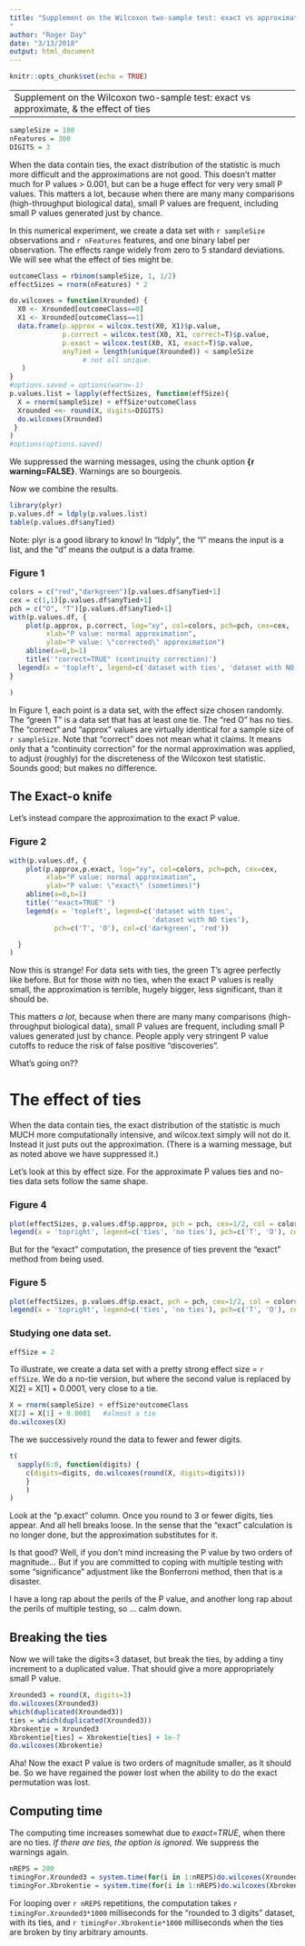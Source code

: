 ```yaml
---
title: "Supplement on the Wilcoxon two-sample test: exact vs approximate, & the effect of ties
"
author: "Roger Day"
date: "3/13/2018"
output: html_document
---
```


```r
knitr::opts_chunk$set(echo = TRUE)
```
---
Supplement on the Wilcoxon two-sample test: exact vs approximate, & the effect of ties
---


```r
sampleSize = 100
nFeatures = 300
DIGITS = 3
```


When the data contain ties, the exact distribution of the statistic is much more difficult and the approximations are not good. This doesn’t matter much for P values > 0.001, but can be a huge effect for very very small P values. This matters a lot, because when there are many many comparisons (high-throughput biological data), small P values are frequent, including small P values generated just by chance.

In this numerical experiment, we create a data set with `r sampleSize` observations and `r nFeatures` features, and one binary label per observation.
The effects range widely from zero to 5 standard deviations.
We will see what the effect of ties might be.



```r
outcomeClass = rbinom(sampleSize, 1, 1/2)
effectSizes = rnorm(nFeatures) * 2
```
```r
do.wilcoxes = function(Xrounded) {
  X0 <- Xrounded[outcomeClass==0]
  X1 <- Xrounded[outcomeClass==1]
  data.frame(p.approx = wilcox.test(X0, X1)$p.value,
             p.correct = wilcox.test(X0, X1, correct=T)$p.value,
             p.exact = wilcox.test(X0, X1, exact=T)$p.value,
             anyTied = length(unique(Xrounded)) < sampleSize 
                  # not all unique.
   )
}
#options.saved = options(warn=-1)
p.values.list = lapply(effectSizes, function(effSize){
  X = rnorm(sampleSize) + effSize*outcomeClass
  Xrounded <<- round(X, digits=DIGITS)
  do.wilcoxes(Xrounded)
 }
)
#options(options.saved)
```
We suppressed the warning messages, using the chunk option **{r warning=FALSE}**. Warnings are so bourgeois.

Now we combine the results.
```r
library(plyr)
p.values.df = ldply(p.values.list)
table(p.values.df$anyTied)

```



Note: plyr is a good library to know! In "ldply", the "l" means the input is a list, and the "d" means the output is a data frame.

### Figure 1
```r
colors = c("red","darkgreen")[p.values.df$anyTied+1]  
cex = c(1,1)[p.values.df$anyTied+1]  
pch = c("O", "T")[p.values.df$anyTied+1]  
with(p.values.df, {
    plot(p.approx, p.correct, log="xy", col=colors, pch=pch, cex=cex, 
         xlab="P value: normal approximation", 
         ylab="P value: \"corrected\" approximation")
    abline(a=0,b=1)
    title('"correct=TRUE" (continuity correction)')
  legend(x = 'topleft', legend=c('dataset with ties', 'dataset with NO ties'), pch=c('T', 'O'), col=c('darkgreen', 'red'))
}

)
```


In Figure 1, each point is a data set, with the effect size chosen randomly.
The "green T" is a data set that has at least one tie.
The "red O" has no ties.
The "correct" and "approx" values are virtually identical for a sample size of `r sampleSize`. Note that "correct" does not mean what it claims. 
It means only that a "continuity correction" for the normal approximation was applied, to adjust (roughly) for the discreteness of the Wilcoxon test statistic.  Sounds good; but makes no difference.

## The Exact-o knife


Let's instead compare the approximation to the exact P value.



### Figure 2

```r
with(p.values.df, {
    plot(p.approx,p.exact, log="xy", col=colors, pch=pch, cex=cex,
         xlab="P value: normal approximation", 
         ylab="P value: \"exact\" (sometimes)")
    abline(a=0,b=1)
    title('"exact=TRUE" ')
    legend(x = 'topleft', legend=c('dataset with ties', 
                                   'dataset with NO ties'),
           pch=c('T', 'O'), col=c('darkgreen', 'red'))

  }
)
```
Now this is strange!   For data sets with ties, the green T's agree perfectly like before.  But for those with no ties, when the exact P values is really small, the approximation is terrible, hugely bigger, less significant, than it should be.

This matters *a lot*, because when there are many many comparisons (high-throughput biological data), small P values are frequent, including small P values generated just by chance. People apply very stringent P value cutoffs to reduce the risk of false positive "discoveries".

What's going on??

# The effect of ties

When the data contain ties, the exact distribution of the statistic is much MUCH more computationally intensive, and wilcox.text simply will not do it. Instead it just puts out the approximation. (There is a warning message, but as noted above we have suppressed it.) 


Let's look at this by effect size.
For the approximate P values ties and no-ties data sets follow the same shape.

### Figure 4

```r
plot(effectSizes, p.values.df$p.approx, pch = pch, cex=1/2, col = colors, log='y')
legend(x = 'topright', legend=c('ties', 'no ties'), pch=c('T', 'O'), col=c('darkgreen', 'red'))
```

But for the "exact" computation, the presence of ties prevent the "exact" method from being used.

### Figure 5


```r
plot(effectSizes, p.values.df$p.exact, pch = pch, cex=1/2, col = colors, log='y')
legend(x = 'topright', legend=c('ties', 'no ties'), pch=c('T', 'O'), col=c('darkgreen', 'red'))

```


### Studying one data set.

```r
effSize = 2

```

To illustrate, we create a data set with a pretty strong effect size =  `r effSize`. We do a no-tie version, but where the second value is replaced by X[2] = X[1] + 0.0001, very close to a tie.


```r
X = rnorm(sampleSize) + effSize*outcomeClass
X[2] = X[1] + 0.0001   #almost a tie
do.wilcoxes(X)
```

The we successively round the data to fewer and fewer digits.

```r
t(
  sapply(6:0, function(digits) {
    c(digits=digits, do.wilcoxes(round(X, digits=digits)))
    }
    )
)
```
Look at the "p.exact" column.
Once you round to 3 or fewer digits, ties appear. And all hell breaks loose.  In the sense that the "exact" calculation is no longer done, but the approximation substitutes for it. 

Is that good?  Well, if you don't mind increasing the P value by two orders of magnitude...   But if you are committed to coping with multiple testing with some "significance" adjustment like the Bonferroni method, then that is a disaster.

I have a long rap about the perils of the P value, and another long rap about the perils of multiple testing, so ... calm down.


## Breaking the ties

Now we will take the digits=3 dataset, but break the ties, by adding a tiny increment to a duplicated value. That should give a more appropriately small P value.
```r
Xrounded3 = round(X, digits=3)
do.wilcoxes(Xrounded3)
which(duplicated(Xrounded3))
ties = which(duplicated(Xrounded3))
Xbrokentie = Xrounded3
Xbrokentie[ties] = Xbrokentie[ties] + 1e-7
do.wilcoxes(Xbrokentie)
```
Aha!  Now the exact P value is two orders of magnitude smaller, as it should be.
So we have regained the power lost when the ability to do the exact permutation was lost.

## Computing time
The computing time increases somewhat due to *exact=TRUE*, when there are no ties. *If there are ties, the option is ignored*. We suppress the warnings again.
```r
nREPS = 200
timingFor.Xrounded3 = system.time(for(i in 1:nREPS)do.wilcoxes(Xrounded3))['user.self']
timingFor.Xbrokentie = system.time(for(i in 1:nREPS)do.wilcoxes(Xbrokentie))['user.self']
```

For looping over `r nREPS` repetitions,
the computation takes `r timingFor.Xrounded3*1000` milliseconds for the "rounded to 3 digits" dataset, with its ties, and  `r timingFor.Xbrokentie*1000` milliseconds when the ties are broken by tiny arbitrary amounts.